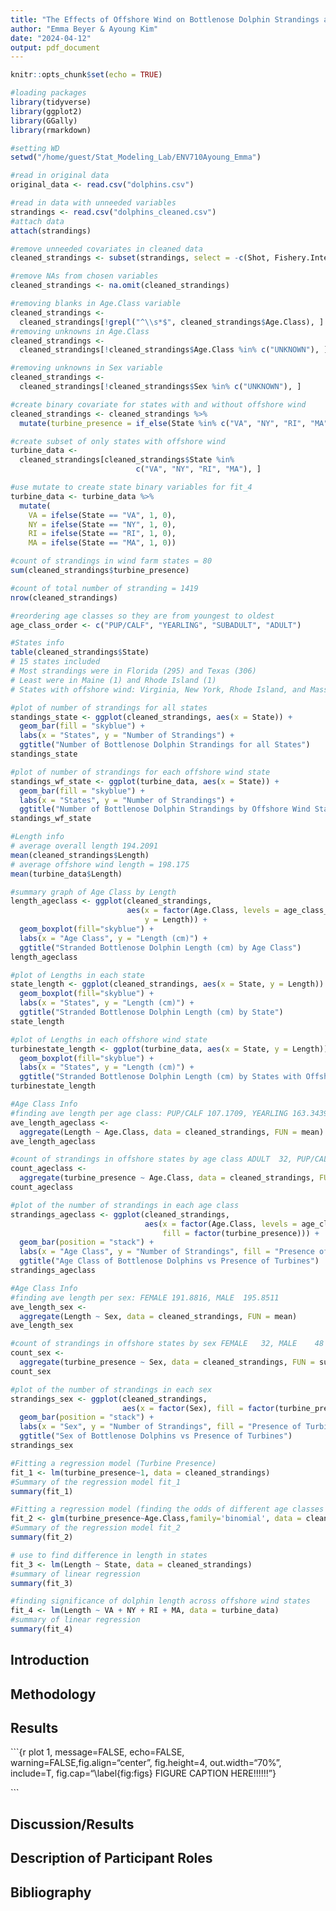 ```yaml
---
title: "The Effects of Offshore Wind on Bottlenose Dolphin Strandings along the United States East Coast"
author: "Emma Beyer & Ayoung Kim"
date: "2024-04-12"
output: pdf_document
---
```


```r
knitr::opts_chunk$set(echo = TRUE)
```

```r
#loading packages
library(tidyverse)
library(ggplot2)
library(GGally)
library(rmarkdown)

#setting WD
setwd("/home/guest/Stat_Modeling_Lab/ENV710Ayoung_Emma")

#read in original data
original_data <- read.csv("dolphins.csv")

#read in data with unneeded variables
strandings <- read.csv("dolphins_cleaned.csv")
#attach data
attach(strandings)

```

```r
#remove unneeded covariates in cleaned data
cleaned_strandings <- subset(strandings, select = -c(Shot, Fishery.Interaction, Boat.Collision, Weight))

#remove NAs from chosen variables
cleaned_strandings <- na.omit(cleaned_strandings)

#removing blanks in Age.Class variable
cleaned_strandings <- 
  cleaned_strandings[!grepl("^\\s*$", cleaned_strandings$Age.Class), ]
#removing unknowns in Age.Class
cleaned_strandings <- 
  cleaned_strandings[!cleaned_strandings$Age.Class %in% c("UNKNOWN"), ]

#removing unknowns in Sex variable
cleaned_strandings <- 
  cleaned_strandings[!cleaned_strandings$Sex %in% c("UNKNOWN"), ]

#create binary covariate for states with and without offshore wind
cleaned_strandings <- cleaned_strandings %>%
  mutate(turbine_presence = if_else(State %in% c("VA", "NY", "RI", "MA"), 1, 0))

#create subset of only states with offshore wind
turbine_data <- 
  cleaned_strandings[cleaned_strandings$State %in% 
                            c("VA", "NY", "RI", "MA"), ]

#use mutate to create state binary variables for fit_4
turbine_data <- turbine_data %>%
  mutate(
    VA = ifelse(State == "VA", 1, 0),
    NY = ifelse(State == "NY", 1, 0),
    RI = ifelse(State == "RI", 1, 0),
    MA = ifelse(State == "MA", 1, 0))


```

```r
#count of strandings in wind farm states = 80
sum(cleaned_strandings$turbine_presence)

#count of total number of stranding = 1419
nrow(cleaned_strandings)

#reordering age classes so they are from youngest to oldest
age_class_order <- c("PUP/CALF", "YEARLING", "SUBADULT", "ADULT")

#States info
table(cleaned_strandings$State)
# 15 states included
# Most strandings were in Florida (295) and Texas (306)
# Least were in Maine (1) and Rhode Island (1)
# States with offshore wind: Virginia, New York, Rhode Island, and Massachusetts 

#plot of number of strandings for all states
standings_state <- ggplot(cleaned_strandings, aes(x = State)) +
  geom_bar(fill = "skyblue") +
  labs(x = "States", y = "Number of Strandings") +
  ggtitle("Number of Bottlenose Dolphin Strandings for all States")
standings_state

#plot of number of strandings for each offshore wind state
standings_wf_state <- ggplot(turbine_data, aes(x = State)) +
  geom_bar(fill = "skyblue") +
  labs(x = "States", y = "Number of Strandings") +
  ggtitle("Number of Bottlenose Dolphin Strandings by Offshore Wind States")
standings_wf_state

#Length info
# average overall length 194.2091 
mean(cleaned_strandings$Length)
# average offshore wind length = 198.175
mean(turbine_data$Length)

#summary graph of Age Class by Length
length_ageclass <- ggplot(cleaned_strandings, 
                          aes(x = factor(Age.Class, levels = age_class_order), 
                              y = Length)) +
  geom_boxplot(fill="skyblue") +
  labs(x = "Age Class", y = "Length (cm)") +
  ggtitle("Stranded Bottlenose Dolphin Length (cm) by Age Class")
length_ageclass

#plot of Lengths in each state
state_length <- ggplot(cleaned_strandings, aes(x = State, y = Length)) +
  geom_boxplot(fill="skyblue") +
  labs(x = "States", y = "Length (cm)") +
  ggtitle("Stranded Bottlenose Dolphin Length (cm) by State")
state_length

#plot of Lengths in each offshore wind state
turbinestate_length <- ggplot(turbine_data, aes(x = State, y = Length)) +
  geom_boxplot(fill="skyblue") +
  labs(x = "States", y = "Length (cm)") +
  ggtitle("Stranded Bottlenose Dolphin Length (cm) by States with Offshore Wind")
turbinestate_length

#Age Class Info 
#finding ave length per age class: PUP/CALF 107.1709, YEARLING 163.3439, SUBADULT	194.0060, ADULT	242.8233
ave_length_ageclass <- 
  aggregate(Length ~ Age.Class, data = cleaned_strandings, FUN = mean)
ave_length_ageclass

#count of strandings in offshore states by age class ADULT	32, PUP/CALF	21, SUBADULT	26, YEARLING	1	
count_ageclass <- 
  aggregate(turbine_presence ~ Age.Class, data = cleaned_strandings, FUN = sum)
count_ageclass

#plot of the number of strandings in each age class
strandings_ageclass <- ggplot(cleaned_strandings, 
                              aes(x = factor(Age.Class, levels = age_class_order), 
                                  fill = factor(turbine_presence))) +
  geom_bar(position = "stack") +
  labs(x = "Age Class", y = "Number of Strandings", fill = "Presence of Turbines") +
  ggtitle("Age Class of Bottlenose Dolphins vs Presence of Turbines")
strandings_ageclass

#Age Class Info 
#finding ave length per sex: FEMALE	191.8816, MALE	195.8511	
ave_length_sex <- 
  aggregate(Length ~ Sex, data = cleaned_strandings, FUN = mean)
ave_length_sex

#count of strandings in offshore states by sex FEMALE	32, MALE	48	
count_sex <- 
  aggregate(turbine_presence ~ Sex, data = cleaned_strandings, FUN = sum)
count_sex

#plot of the number of strandings in each sex
strandings_sex <- ggplot(cleaned_strandings, 
                         aes(x = factor(Sex), fill = factor(turbine_presence))) +
  geom_bar(position = "stack") +
  labs(x = "Sex", y = "Number of Strandings", fill = "Presence of Turbines") +
  ggtitle("Sex of Bottlenose Dolphins vs Presence of Turbines")
strandings_sex

```

```r
#Fitting a regression model (Turbine Presence)
fit_1 <- lm(turbine_presence~1, data = cleaned_strandings)
#Summary of the regression model fit_1
summary(fit_1)

#Fitting a regression model (finding the odds of different age classes in offshore wind states)
fit_2 <- glm(turbine_presence~Age.Class,family='binomial', data = cleaned_strandings)
#Summary of the regression model fit_2
summary(fit_2)

# use to find difference in length in states 
fit_3 <- lm(Length ~ State, data = cleaned_strandings)
#summary of linear regression
summary(fit_3)

#finding significance of dolphin length across offshore wind states
fit_4 <- lm(Length ~ VA + NY + RI + MA, data = turbine_data)
#summary of linear regression
summary(fit_4)

```

## Introduction

## Methodology

## Results

```{r plot 1, message=FALSE, echo=FALSE, warning=FALSE,fig.align="center", fig.height=4, out.width="70%", include=T, fig.cap="\\label{fig:figs} FIGURE CAPTION HERE!!!!!!"}



```

## Discussion/Results

## Description of Participant Roles

## Bibliography

